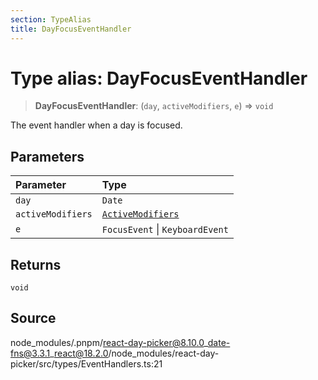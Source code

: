 ```yaml
---
section: TypeAlias
title: DayFocusEventHandler
---
```


# Type alias: DayFocusEventHandler

> **DayFocusEventHandler**: (`day`, `activeModifiers`, `e`) => `void`

The event handler when a day is focused.

## Parameters

| Parameter | Type |
| :------ | :------ |
| `day` | `Date` |
| `activeModifiers` | [`ActiveModifiers`](/docs/api/main/type-aliases/ActiveModifiers.mdx) |
| `e` | `FocusEvent` \| `KeyboardEvent` |

## Returns

`void`

## Source

node\_modules/.pnpm/react-day-picker@8.10.0\_date-fns@3.3.1\_react@18.2.0/node\_modules/react-day-picker/src/types/EventHandlers.ts:21
